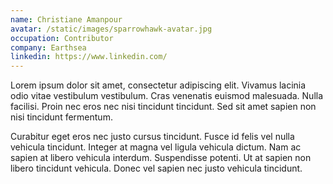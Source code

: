 ```yaml
---
name: Christiane Amanpour
avatar: /static/images/sparrowhawk-avatar.jpg
occupation: Contributor
company: Earthsea
linkedin: https://www.linkedin.com/
---
```


Lorem ipsum dolor sit amet, consectetur adipiscing elit. Vivamus lacinia odio vitae vestibulum vestibulum. Cras venenatis euismod malesuada. Nulla facilisi. Proin nec eros nec nisi tincidunt tincidunt. Sed sit amet sapien non nisi tincidunt fermentum.

Curabitur eget eros nec justo cursus tincidunt. Fusce id felis vel nulla vehicula tincidunt. Integer at magna vel ligula vehicula dictum. Nam ac sapien at libero vehicula interdum. Suspendisse potenti. Ut at sapien non libero tincidunt vehicula. Donec vel sapien nec justo vehicula tincidunt.
